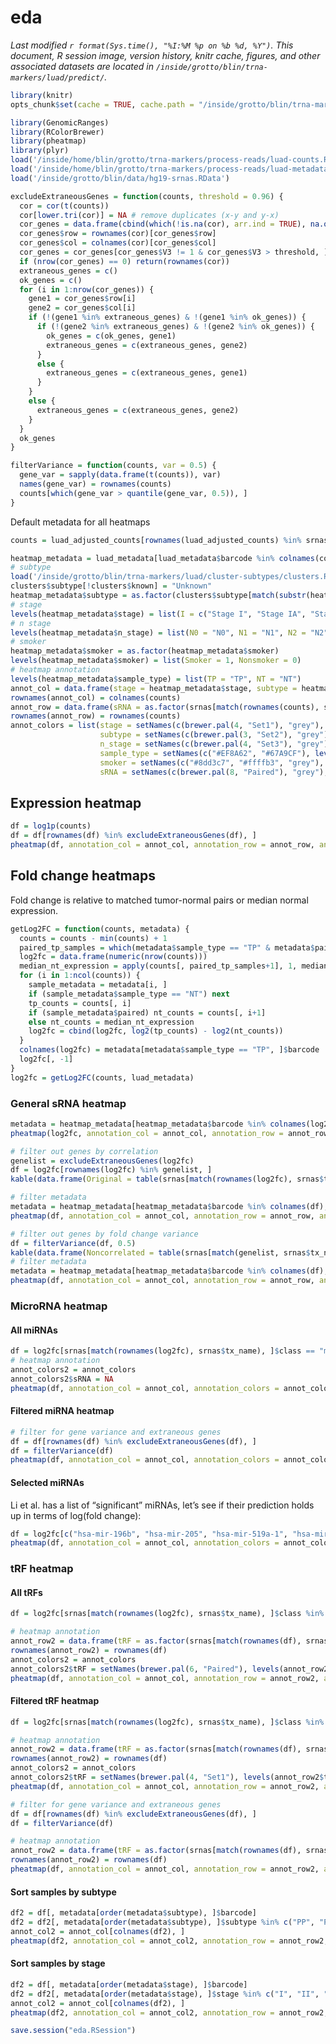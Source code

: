 # eda
_Last modified `r format(Sys.time(), "%I:%M %p on %b %d, %Y")`. This document, R session image, version history, knitr cache, figures, and other associated datasets are located in `/inside/grotto/blin/trna-markers/luad/predict/`._

```r
library(knitr)
opts_chunk$set(cache = TRUE, cache.path = "/inside/grotto/blin/trna-markers/luad/predict/cache/eda/", fig.path = "/inside/grotto/blin/trna-markers/luad/predict/figure/eda/", eval = TRUE, echo = TRUE, warning = FALSE, results = FALSE, message = FALSE, autodep = TRUE, dev = "png", dpi = 300)
```

```r
library(GenomicRanges)
library(RColorBrewer)
library(pheatmap)
library(plyr)
load('/inside/home/blin/grotto/trna-markers/process-reads/luad-counts.RData')
load('/inside/home/blin/grotto/trna-markers/process-reads/luad-metadata.RData')
load('/inside/grotto/blin/data/hg19-srnas.RData')
```

```r
excludeExtraneousGenes = function(counts, threshold = 0.96) {
  cor = cor(t(counts))
  cor[lower.tri(cor)] = NA # remove duplicates (x-y and y-x)
  cor_genes = data.frame(cbind(which(!is.na(cor), arr.ind = TRUE), na.omit(as.vector(cor))))
  cor_genes$row = rownames(cor)[cor_genes$row]
  cor_genes$col = colnames(cor)[cor_genes$col]
  cor_genes = cor_genes[cor_genes$V3 != 1 & cor_genes$V3 > threshold, ]
  if (nrow(cor_genes) == 0) return(rownames(cor))
  extraneous_genes = c()
  ok_genes = c()
  for (i in 1:nrow(cor_genes)) {
    gene1 = cor_genes$row[i]
    gene2 = cor_genes$col[i]
    if (!(gene1 %in% extraneous_genes) & !(gene1 %in% ok_genes)) {
      if (!(gene2 %in% extraneous_genes) & !(gene2 %in% ok_genes)) {
        ok_genes = c(ok_genes, gene1)
        extraneous_genes = c(extraneous_genes, gene2)
      }
      else {
        extraneous_genes = c(extraneous_genes, gene1)
      }
    }
    else {
      extraneous_genes = c(extraneous_genes, gene2)
    }
  }
  ok_genes
}

filterVariance = function(counts, var = 0.5) {
  gene_var = sapply(data.frame(t(counts)), var)
  names(gene_var) = rownames(counts)
  counts[which(gene_var > quantile(gene_var, 0.5)), ]
}
```

Default metadata for all heatmaps

```r
counts = luad_adjusted_counts[rownames(luad_adjusted_counts) %in% srnas[srnas$class != 'tRNA']$tx_name, ]
```

```r
heatmap_metadata = luad_metadata[luad_metadata$barcode %in% colnames(counts), ]
# subtype
load('/inside/grotto/blin/trna-markers/luad/cluster-subtypes/clusters.RData')
clusters$subtype[!clusters$known] = "Unknown"
heatmap_metadata$subtype = as.factor(clusters$subtype[match(substr(heatmap_metadata$barcode, 1, 12), clusters$barcode)])
# stage
levels(heatmap_metadata$stage) = list(I = c("Stage I", "Stage IA", "Stage IB"), II = c("Stage II", "Stage IIA", "Stage IIB"), III = c("Stage III", "Stage IIIA", "Stage IIIB"), IV = "Stage IV", Unknown = '[Not Available]')
# n stage
levels(heatmap_metadata$n_stage) = list(N0 = "N0", N1 = "N1", N2 = "N2", N3 = "N3", Unknown = c("NX", "[Not Available]"))
# smoker
heatmap_metadata$smoker = as.factor(heatmap_metadata$smoker)
levels(heatmap_metadata$smoker) = list(Smoker = 1, Nonsmoker = 0)
# heatmap annotation
levels(heatmap_metadata$sample_type) = list(TP = "TP", NT = "NT")
annot_col = data.frame(stage = heatmap_metadata$stage, subtype = heatmap_metadata$subtype, n_stage = heatmap_metadata$n_stage, sample_type = heatmap_metadata$sample_type, smoker = heatmap_metadata$smoker)
rownames(annot_col) = colnames(counts)
annot_row = data.frame(sRNA = as.factor(srnas[match(rownames(counts), srnas$tx_name), ]$class))
rownames(annot_row) = rownames(counts)
annot_colors = list(stage = setNames(c(brewer.pal(4, "Set1"), "grey"), levels(heatmap_metadata$stage)),
                    subtype = setNames(c(brewer.pal(3, "Set2"), "grey"), levels(heatmap_metadata$subtype)),
                    n_stage = setNames(c(brewer.pal(4, "Set3"), "grey"), levels(heatmap_metadata$n_stage)),
                    sample_type = setNames(c("#EF8A62", "#67A9CF"), levels(heatmap_metadata$sample_type)),
                    smoker = setNames(c("#8dd3c7", "#ffffb3", "grey"), levels(heatmap_metadata$smoker)),
                    sRNA = setNames(c(brewer.pal(8, "Paired"), "grey"), levels(annot_row$sRNA)))
```

## Expression heatmap


```r
df = log1p(counts)
df = df[rownames(df) %in% excludeExtraneousGenes(df), ]
pheatmap(df, annotation_col = annot_col, annotation_row = annot_row, annotation_colors = annot_colors, fontsize = 8,  show_colnames = FALSE, show_rownames = FALSE, trace = "none", color = brewer.pal(9, "Reds")) 
```

## Fold change heatmaps

Fold change is relative to matched tumor-normal pairs or median normal expression.

```r
getLog2FC = function(counts, metadata) {
  counts = counts - min(counts) + 1
  paired_tp_samples = which(metadata$sample_type == "TP" & metadata$paired)
  log2fc = data.frame(numeric(nrow(counts)))
  median_nt_expression = apply(counts[, paired_tp_samples+1], 1, median)
  for (i in 1:ncol(counts)) {
    sample_metadata = metadata[i, ]
    if (sample_metadata$sample_type == "NT") next
    tp_counts = counts[, i]
    if (sample_metadata$paired) nt_counts = counts[, i+1]
    else nt_counts = median_nt_expression
    log2fc = cbind(log2fc, log2(tp_counts) - log2(nt_counts))
  }
  colnames(log2fc) = metadata[metadata$sample_type == "TP", ]$barcode
  log2fc[, -1]
}
log2fc = getLog2FC(counts, luad_metadata)
```

### General sRNA heatmap

```r
metadata = heatmap_metadata[heatmap_metadata$barcode %in% colnames(log2fc), ]
pheatmap(log2fc, annotation_col = annot_col, annotation_row = annot_row, annotation_colors = annot_colors, fontsize = 8, scale = "row", show_colnames = FALSE, show_rownames = FALSE, trace = "none", color = brewer.pal(10, "RdBu")) 
```

```r
# filter out genes by correlation
genelist = excludeExtraneousGenes(log2fc)
df = log2fc[rownames(log2fc) %in% genelist, ]
kable(data.frame(Original = table(srnas[match(rownames(log2fc), srnas$tx_name), ]$class), Noncorrelated = table(srnas[match(genelist, srnas$tx_name), ]$class)))

# filter metadata
metadata = heatmap_metadata[heatmap_metadata$barcode %in% colnames(df), ]
pheatmap(df, annotation_col = annot_col, annotation_row = annot_row, annotation_colors = annot_colors, fontsize = 8, scale = "row", show_colnames = FALSE, show_rownames = FALSE, trace = "none", color = brewer.pal(10, "RdBu")) 

# filter out genes by fold change variance
df = filterVariance(df, 0.5)
kable(data.frame(Noncorrelated = table(srnas[match(genelist, srnas$tx_name), ]$class), HiVariance = table(srnas[match(rownames(df), srnas$tx_name), ]$class)))
# filter metadata
metadata = heatmap_metadata[heatmap_metadata$barcode %in% colnames(df), ]
pheatmap(df, annotation_col = annot_col, annotation_row = annot_row, annotation_colors = annot_colors, fontsize = 8, scale = "row", show_colnames = FALSE, show_rownames = FALSE, trace = "none", color = brewer.pal(10, "RdBu")) 
```

### MicroRNA heatmap

#### All miRNAs

```r
df = log2fc[srnas[match(rownames(log2fc), srnas$tx_name), ]$class == "miRNA", ]
# heatmap annotation
annot_colors2 = annot_colors
annot_colors2$sRNA = NA
pheatmap(df, annotation_col = annot_col, annotation_colors = annot_colors2, fontsize = 8, scale = "row", show_colnames = FALSE, show_rownames = FALSE, trace = "none", color = brewer.pal(10, "RdBu"))
```

#### Filtered miRNA heatmap

```r
# filter for gene variance and extraneous genes
df = df[rownames(df) %in% excludeExtraneousGenes(df), ]
df = filterVariance(df)
pheatmap(df, annotation_col = annot_col, annotation_colors = annot_colors2, fontsize = 8, scale = "row", show_colnames = FALSE, show_rownames = TRUE, trace = "none", color = brewer.pal(10, "RdBu"))
```

#### Selected miRNAs

Li et al. has a list of "significant" miRNAs, let's see if their prediction holds up in terms of log(fold change):

```r
df = log2fc[c("hsa-mir-196b", "hsa-mir-205", "hsa-mir-519a-1", "hsa-mir-31", "hsa-mir-7-1", "hsa-mir-193b", "hsa-mir-766", "hsa-mir-187", "hsa-let-7c", "hsa-mir-331", "hsa-mir-133a-1", "hsa-mir-375", "hsa-mir-323b", "hsa-mir-99a", "hsa-mir-101-1", "hsa-mir-374b"), ]
pheatmap(df, annotation_col = annot_col, annotation_colors = annot_colors2, fontsize = 8, scale = "row", show_colnames = FALSE, show_rownames = TRUE, cluster_rows = FALSE, trace = "none", color = brewer.pal(10, "RdBu")) 
```

### tRF heatmap

#### All tRFs

```r
df = log2fc[srnas[match(rownames(log2fc), srnas$tx_name), ]$class %in% c("tRF-1", "tRF-3", "tRF-5", "genomic-tRF-3", "genomic-tRF-5", "tRF-i"), ]

# heatmap annotation
annot_row2 = data.frame(tRF = as.factor(srnas[match(rownames(df), srnas$tx_name), ]$class))
rownames(annot_row2) = rownames(df)
annot_colors2 = annot_colors
annot_colors2$tRF = setNames(brewer.pal(6, "Paired"), levels(annot_row2$tRF))
pheatmap(df, annotation_col = annot_col, annotation_row = annot_row2, annotation_colors = annot_colors2, fontsize = 8, scale = "row", show_colnames = FALSE, show_rownames = FALSE, trace = "none", color = brewer.pal(10, "RdBu")) 
```

#### Filtered tRF heatmap

```r
df = log2fc[srnas[match(rownames(log2fc), srnas$tx_name), ]$class %in% c("tRF-1", "tRF-3", "tRF-5", "tRF-i"), ]

# heatmap annotation
annot_row2 = data.frame(tRF = as.factor(srnas[match(rownames(df), srnas$tx_name), ]$class))
rownames(annot_row2) = rownames(df)
annot_colors2 = annot_colors
annot_colors2$tRF = setNames(brewer.pal(4, "Set1"), levels(annot_row2$tRF))
pheatmap(df, annotation_col = annot_col, annotation_row = annot_row2, annotation_colors = annot_colors2, fontsize = 8, scale = "row", show_colnames = FALSE, show_rownames = TRUE, trace = "none", color = brewer.pal(10, "RdBu")) 
```

```r
# filter for gene variance and extraneous genes
df = df[rownames(df) %in% excludeExtraneousGenes(df), ]
df = filterVariance(df)

# heatmap annotation
annot_row2 = data.frame(tRF = as.factor(srnas[match(rownames(df), srnas$tx_name), ]$class))
rownames(annot_row2) = rownames(df)
pheatmap(df, annotation_col = annot_col, annotation_row = annot_row2, annotation_colors = annot_colors2, fontsize = 8, scale = "row", show_colnames = FALSE, show_rownames = TRUE, trace = "none", color = brewer.pal(10, "RdBu")) 
```

#### Sort samples by subtype

```r
df2 = df[, metadata[order(metadata$subtype), ]$barcode]
df2 = df2[, metadata[order(metadata$subtype), ]$subtype %in% c("PP", "PI", "TRU")]
annot_col2 = annot_col[colnames(df2), ]
pheatmap(df2, annotation_col = annot_col2, annotation_row = annot_row2, annotation_colors = annot_colors2, cluster_cols = FALSE, fontsize = 8, scale = "row", show_colnames = FALSE, show_rownames = TRUE, trace = "none", color = brewer.pal(10, "RdBu"))  
```

#### Sort samples by stage

```r
df2 = df[, metadata[order(metadata$stage), ]$barcode]
df2 = df2[, metadata[order(metadata$stage), ]$stage %in% c("I", "II", "III", "IV")]
annot_col2 = annot_col[colnames(df2), ]
pheatmap(df2, annotation_col = annot_col2, annotation_row = annot_row2, annotation_colors = annot_colors2, cluster_cols = FALSE, fontsize = 8, scale = "row", show_colnames = FALSE, show_rownames = TRUE, trace = "none", color = brewer.pal(10, "RdBu"))
```

```r
save.session("eda.RSession")
```
